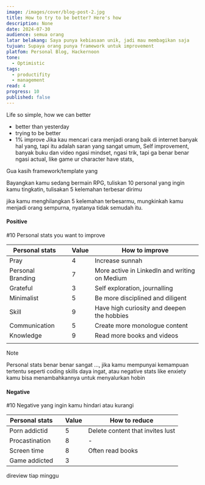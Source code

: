 ```yaml
---
image: /images/cover/blog-post-2.jpg
title: How to try to be better? Here's how
description: None
date: 2024-07-30
audience: semua orang
latar belakang: Saya punya kebiasaan unik, jadi mau membagikan saja
tujuan: Supaya orang punya framework untuk improvement
platfom: Personal Blog, Hackernoon
tone:
  - Optimistic
tags:
  - productifity
  - management
read: 4
progress: 10
published: false
---
```

Life so simple, how we can better 
- better than yesterday 
- trying to be better
- 1% improve
Jika kau mencari cara menjadi orang baik di internet banyak hal yang, tapi itu adalah saran yang sangat umum, 
Self improvement, banyak buku dan video ngasi mindset, ngasi trik, tapi ga benar benar ngasi actual, like game ur character have stats,

Gua kasih framework/template yang 

Bayangkan kamu sedang bermain RPG, tuliskan 10 personal yang ingin kamu tingkatin, tulisakan 5 kelemahan terbesar dirimu

jika kamu menghilangkan 5 kelemahan terbesarmu, mungkinkah kamu menjadi orang sempurna, nyatanya tidak semudah itu. 
#### Positive 
#10 Personal stats you want to improve

| Personal stats    |     | Value | How to improve                                |
| ----------------- | --- | ----- | --------------------------------------------- |
| Pray              |     | 4     | Increase sunnah                               |
| Personal Branding |     | 7     | More active in LinkedIn and writing on Medium |
| Grateful          |     | 3     | Self exploration, journalling                 |
| Minimalist        |     | 5     | Be more disciplined and diligent              |
| Skill             |     | 9     | Have high curiosity and deepen the hobbies    |
| Communication     |     | 5     | Create more monologue content                 |
| Knowledge         |     | 9     | Read more books and videos                    |
|                   |     |       |                                               |
> [!Note]
> Personal stats benar benar sangat ..., jika kamu mempunyai kemampuan tertentu seperti coding skills daya ingat, atau negative stats like enxiety kamu bisa menambahkannya untuk menyalurkan hobin 
> 
#### Negative
#10 Negative yang ingin kamu hindari atau kurangi

| Personal stats |     | Value | How to reduce                    |
| -------------- | --- | ----- | -------------------------------- |
| Porn addictid  |     | 5     | Delete content that invites lust |
| Procastination |     | 8     | -                                |
| Screen time    |     | 8     | Often read books                 |
| Game addicted  |     | 3     |                                  |

 direview tiap minggu